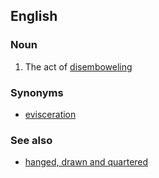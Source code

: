 ==English==

===Noun===
{{en-noun}}

# The act of [[disembowel]]ing

===Synonyms===
*[[evisceration]]

===See also===
*[[hanged, drawn and quartered]]